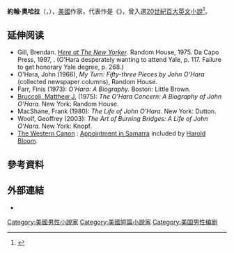 {{Infobox writer
| 姓名     = 約翰·奧哈拉
| 圖像     = John O'Hara cph.3b08576.jpg
| 圖像大小 = 
| 圖像說明 = 
| 出生     = {{Birth date|1905|1|31}}
| 出生地點 = {{美國}}[[賓夕法尼亞州|賓夕法尼亞州]][[波茨維爾_(賓夕法尼亞州)|波茨維爾]]
| 逝世     = {{death date and age|1970|4|11|1905|1|31}}
| 逝世地點 = {{美國}}[[紐澤西州|紐澤西州]][[普林斯頓|普林斯頓]]
}}
'''約翰·奧哈拉'''（{{lang-en|John O'Hara}}，{{bd|1905年|1月31日|1970年|4月11日}}），[[美國|美國]]作家，代表作是《{{link-en|相约萨马拉|Appointment in Samarra}}》，曾入選[[20世紀百大英文小說|20世紀百大英文小說]]<ref>{{Cite web |url=http://www.randomhouse.com/modernlibrary/100bestnovels.html |title=兰登公司20世纪百大英文小说 |accessdate=2014-12-19 |archive-date=2012-02-09 |archive-url=https://www.webcitation.org/65JgFOsvk?url=http://www.modernlibrary.com/top-100/100-best-novels/ |dead-url=no }}</ref>。

==延伸阅读==
* Gill, Brendan. ''[[Here_at_The_New_Yorker|Here at The New Yorker]]''. Random House, 1975. Da Capo Press, 1997, {{ISBN|0-306-80810-2}}. (O'Hara desperately wanting to attend Yale, p. 117. Failure to get honorary Yale degree, p. 268.)
* O'Hara, John (1966), ''My Turn: Fifty-three Pieces by John O'Hara'' (collected newspaper columns), Random House.
* Farr, Finis (1973): ''O'Hara: A Biography.'' Boston: Little Brown.
* [[Matthew_J._Bruccoli|Bruccoli, Matthew J.]] (1975): ''The O'Hara Concern: A Biography of John O'Hara.'' New York: Random House.
* MacShane, Frank (1980): ''The Life of John O'Hara.'' New York: Dutton.
* Woolf, Geoffrey (2003): ''The Art of Burning Bridges: A Life of John O'Hara.'' New York: Knopf.
* [http://www.literarycritic.com/bloom.htm The Western Canon] {{Wayback|url=http://www.literarycritic.com/bloom.htm |date=20200205203404 }}: [[Appointment_in_Samarra|Appointment in Samarra]] included by [[Harold_Bloom|Harold Bloom]].

==參考資料==
{{reflist}}

==外部連結==
* {{IMDb name|641274}}

{{Authority control}}
{{DEFAULTSORT:Ohara, John}}
[[Category:美國男性小說家|Category:美國男性小說家]]
[[Category:美國短篇小說家|Category:美國短篇小說家]]
[[Category:美国男性编剧|Category:美国男性编剧]]